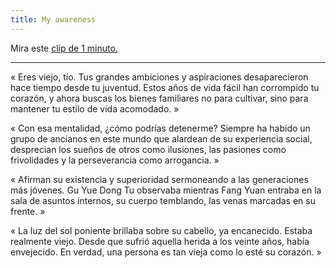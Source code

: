 ```yaml
---
title: My awareness
---
```


Mira este [clip de 1 minuto.](https://www.youtube.com/watch?v=0c_Oo_uh1Qk&list=PLTKbnePaeauV0FDvmvYakqI04goE0_3qz&index=41)

---

« Eres viejo, tío. Tus grandes ambiciones y aspiraciones desaparecieron hace tiempo desde tu juventud. Estos años de vida fácil han corrompido tu corazón, y ahora buscas los bienes familiares no para cultivar, sino para mantener tu estilo de vida acomodado. »

« Con esa mentalidad, ¿cómo podrías detenerme? Siempre ha habido un grupo de ancianos en este mundo que alardean de su experiencia social, desprecian los sueños de otros como ilusiones, las pasiones como frivolidades y la perseverancia como arrogancia. »

« Afirman su existencia y superioridad sermoneando a las generaciones más jóvenes. Gu Yue Dong Tu observaba mientras Fang Yuan entraba en la sala de asuntos internos, su cuerpo temblando, las venas marcadas en su frente. »

« La luz del sol poniente brillaba sobre su cabello, ya encanecido. Estaba realmente viejo. Desde que sufrió aquella herida a los veinte años, había envejecido. En verdad, una persona es tan vieja como lo esté su corazón. »